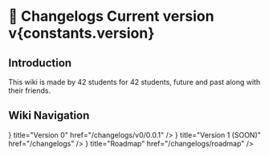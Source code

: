 
# 📝 Changelogs <span class="badge badge-info">Current version v{constants.version}</span>

## Introduction

This wiki is made by 42 students for 42 students, future and past along with their friends.

## Wiki Navigation
<Cards>
  <Card
    icon={<CheckIcon />}
    title="Version 0"
    href="/changelogs/v0/0.0.1"
  />
  <Card
    icon={<CloseIcon />}
    title="Version 1 (SOON)"
    href="/changelogs"
  />
  <Card
    icon={<MapIcon />}
    title="Roadmap"
    href="/changelogs/roadmap"
  />
</Cards>